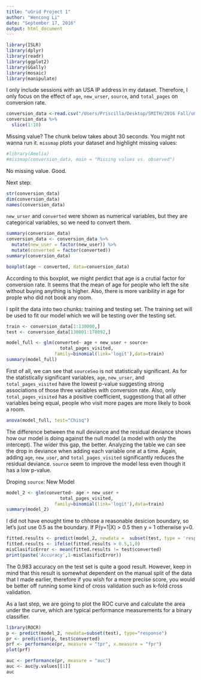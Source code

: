 ```yaml
---
title: "uGrid Project 1"
author: "Wencong Li"
date: "September 17, 2016"
output: html_document
---
```


```r
library(ISLR)
library(dplyr)
library(readr)
library(ggplot2)
library(GGally)
library(mosaic)
library(manipulate)
```

I only include sessions with an USA IP address in my dataset. Therefore, I only focus on the effect of `age`, `new_urser`, `source`, and `total_pages` on conversion rate. 
```r
conversion_data <-read.csv("/Users/Priscilla/Desktop/SMITH/2016 Fall/uGrid_lwc/Proj_1/conversion_data.csv")
conversion_data %>%
  slice(1:10)
```

Missing value?
The chunk below takes about 30 seconds. You might not wanna run it. `missmap` plots your dataset and highlight missing values:
```r
#library(Amelia)
#missmap(conversion_data, main = "Missing values vs. observed")
```
No missing value. Good. 


Next step: 
```r
str(conversion_data)
dim(conversion_data)
names(conversion_data)
```

`new_urser` and `converted` were shown as numerical variables, but they are categorical variables, so we need to convert them.
```r
summary(conversion_data)
conversion_data <- conversion_data %>%
  mutate(new_user = factor(new_user)) %>%
  mutate(converted = factor(converted))
summary(conversion_data)
```


```r
boxplot(age ~ converted, data=conversion_data)
```
According to this boxplot, we might perdict that age is a crutial factor for conversion rate. It seems that the mean of age for people who left the site without buying anything  is higher. Also, there is more varibility in age for prople who did not book any room.

I split the data into two chunks: training and testing set. The training set will be used to fit our model which we will be testing over the testing set.
```r
train <- conversion_data[1:130000,]
test <- conversion_data[130001:178092,]
```

```r
model_full <- glm(converted~ age + new_user + source+
                    total_pages_visited,
                  family=binomial(link='logit'),data=train)
summary(model_full)
```

First of all, we can see that `sourceSeo` is not statistically significant. As for the statistically significant variables, `age`, `new_urser`, and `total_pages_visited` have the lowest p-value suggesting strong associations of those three variables with conversion rate. Also, only `total_pages_visited` has a positive coefficient, suggestiong that all other variables being equal, people who visit more pages are more likely to book a room.

```r
anova(model_full, test="Chisq")
```

The difference between the null deviance and the residual deviance shows how our model is doing against the null model (a model with only the intercept). The wider this gap, the better. Analyzing the table we can see the drop in deviance when adding each variable one at a time. Again, adding `age`, `new_user`, and `total_pages_visited` significantly reduces the residual deviance. `source` seem to improve the model less even though it has a low p-value. 

Droping `source`: New Model
```r
model_2 <- glm(converted~ age + new_user +
                    total_pages_visited,
                  family=binomial(link='logit'),data=train)
summary(model_2)
```


I did not have enought time to chhose a reasonable desicion boundary, so let's just use 0.5 as the boundary. If P(y=1|X) > 0.5 then y = 1 otherwise y=0.
```r
fitted.results <- predict(model_2, newdata =  subset(test, type = 'response'))
fitted.results <- ifelse(fitted.results > 0.5,1,0)
misClasificError <- mean(fitted.results != test$converted)
print(paste('Accuracy',1-misClasificError))
```

The 0.983 accuracy on the test set is quite a good result. However, keep in mind that this result is somewhat dependent on the manual split of the data that I made earlier, therefore if you wish for a more precise score, you would be better off running some kind of cross validation such as k-fold cross validation.

As a last step, we are going to plot the ROC curve and calculate the area under the curve, which are typical performance measurements for a binary classifier.
```r
library(ROCR)
p <- predict(model_2, newdata=subset(test), type="response")
pr <- prediction(p, test$converted)
prf <- performance(pr, measure = "tpr", x.measure = "fpr")
plot(prf)

auc <- performance(pr, measure = "auc")
auc <- auc@y.values[[1]]
auc
```






